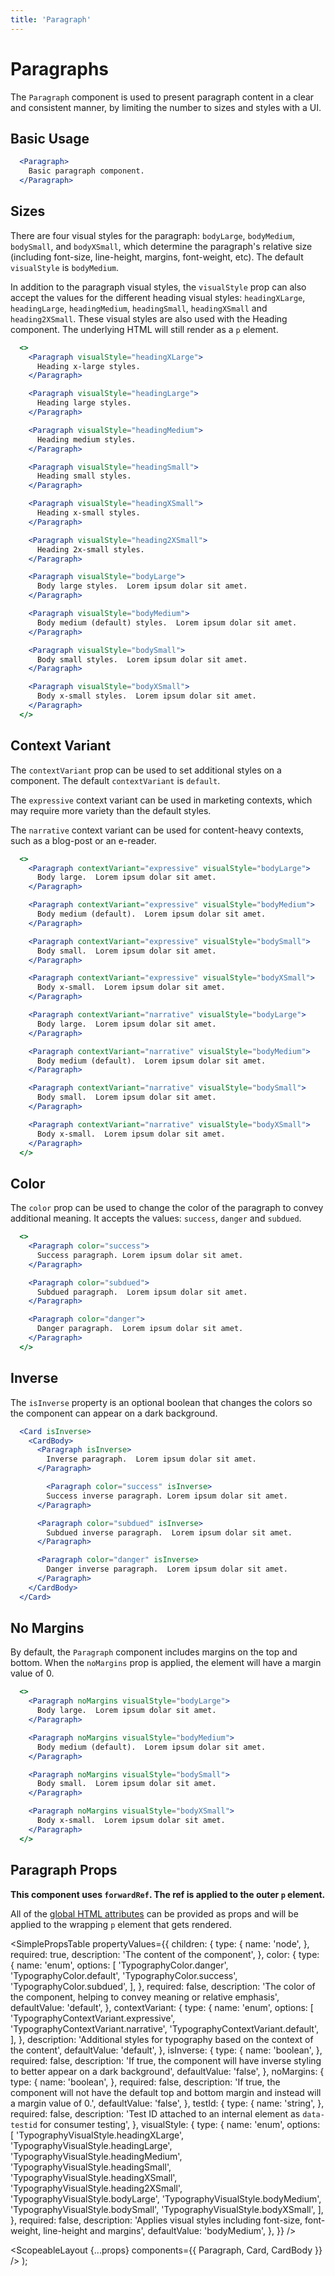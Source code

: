 ```yaml
---
title: 'Paragraph'
---
```



# Paragraphs

The `Paragraph` component is used to present paragraph content in a clear and consistent manner, by limiting the number to sizes and styles with a UI.

## Basic Usage

```.jsx
  <Paragraph>
    Basic paragraph component.
  </Paragraph>
```

## Sizes

There are four visual styles for the paragraph: `bodyLarge`, `bodyMedium`, `bodySmall`, and `bodyXSmall`, which determine the paragraph's relative size (including font-size, line-height, margins, font-weight, etc).
The default `visualStyle` is `bodyMedium`.

In addition to the paragraph visual styles, the `visualStyle` prop can also accept the values for the different heading visual styles: `headingXLarge`, `headingLarge`, `headingMedium`, `headingSmall`, `headingXSmall` and `heading2XSmall`.
These visual styles are also used with the <Link to="/api/heading">Heading</Link> component. The underlying HTML will still render as a `p` element.

```.jsx
  <>
    <Paragraph visualStyle="headingXLarge">
      Heading x-large styles.
    </Paragraph>

    <Paragraph visualStyle="headingLarge">
      Heading large styles.
    </Paragraph>

    <Paragraph visualStyle="headingMedium">
      Heading medium styles.
    </Paragraph>

    <Paragraph visualStyle="headingSmall">
      Heading small styles.
    </Paragraph>

    <Paragraph visualStyle="headingXSmall">
      Heading x-small styles.
    </Paragraph>

    <Paragraph visualStyle="heading2XSmall">
      Heading 2x-small styles.
    </Paragraph>

    <Paragraph visualStyle="bodyLarge">
      Body large styles.  Lorem ipsum dolar sit amet.
    </Paragraph>

    <Paragraph visualStyle="bodyMedium">
      Body medium (default) styles.  Lorem ipsum dolar sit amet.
    </Paragraph>

    <Paragraph visualStyle="bodySmall">
      Body small styles.  Lorem ipsum dolar sit amet.
    </Paragraph>

    <Paragraph visualStyle="bodyXSmall">
      Body x-small styles.  Lorem ipsum dolar sit amet.
    </Paragraph>
  </>
```

## Context Variant

The `contextVariant` prop can be used to set additional styles on a component. The default `contextVariant` is `default`.

The `expressive` context variant can be used in marketing contexts, which may require more variety than the default styles.

The `narrative` context variant can be used for content-heavy contexts, such as a blog-post or an e-reader.

```.jsx
  <>
    <Paragraph contextVariant="expressive" visualStyle="bodyLarge">
      Body large.  Lorem ipsum dolar sit amet.
    </Paragraph>

    <Paragraph contextVariant="expressive" visualStyle="bodyMedium">
      Body medium (default).  Lorem ipsum dolar sit amet.
    </Paragraph>

    <Paragraph contextVariant="expressive" visualStyle="bodySmall">
      Body small.  Lorem ipsum dolar sit amet.
    </Paragraph>

    <Paragraph contextVariant="expressive" visualStyle="bodyXSmall">
      Body x-small.  Lorem ipsum dolar sit amet.
    </Paragraph>

    <Paragraph contextVariant="narrative" visualStyle="bodyLarge">
      Body large.  Lorem ipsum dolar sit amet.
    </Paragraph>

    <Paragraph contextVariant="narrative" visualStyle="bodyMedium">
      Body medium (default).  Lorem ipsum dolar sit amet.
    </Paragraph>

    <Paragraph contextVariant="narrative" visualStyle="bodySmall">
      Body small.  Lorem ipsum dolar sit amet.
    </Paragraph>

    <Paragraph contextVariant="narrative" visualStyle="bodyXSmall">
      Body x-small.  Lorem ipsum dolar sit amet.
    </Paragraph>
  </>
```

## Color

The `color` prop can be used to change the color of the paragraph to convey additional meaning. It accepts the values: `success`, `danger` and `subdued`.

```.jsx
  <>
    <Paragraph color="success">
      Success paragraph. Lorem ipsum dolar sit amet.
    </Paragraph>

    <Paragraph color="subdued">
      Subdued paragraph.  Lorem ipsum dolar sit amet.
    </Paragraph>

    <Paragraph color="danger">
      Danger paragraph.  Lorem ipsum dolar sit amet.
    </Paragraph>
  </>
```

## Inverse

The `isInverse` property is an optional boolean that changes the colors so the component can appear on a dark background.

```.jsx
  <Card isInverse>
    <CardBody>
      <Paragraph isInverse>
        Inverse paragraph.  Lorem ipsum dolar sit amet.
      </Paragraph>

        <Paragraph color="success" isInverse>
        Success inverse paragraph. Lorem ipsum dolar sit amet.
      </Paragraph>

      <Paragraph color="subdued" isInverse>
        Subdued inverse paragraph.  Lorem ipsum dolar sit amet.
      </Paragraph>

      <Paragraph color="danger" isInverse>
        Danger inverse paragraph.  Lorem ipsum dolar sit amet.
      </Paragraph>
    </CardBody>
  </Card>
```

## No Margins

By default, the `Paragraph` component includes margins on the top and bottom. When the `noMargins` prop is applied, the element will have a margin value of 0.

```.jsx
  <>
    <Paragraph noMargins visualStyle="bodyLarge">
      Body large.  Lorem ipsum dolar sit amet.
    </Paragraph>

    <Paragraph noMargins visualStyle="bodyMedium">
      Body medium (default).  Lorem ipsum dolar sit amet.
    </Paragraph>

    <Paragraph noMargins visualStyle="bodySmall">
      Body small.  Lorem ipsum dolar sit amet.
    </Paragraph>

    <Paragraph noMargins visualStyle="bodyXSmall">
      Body x-small.  Lorem ipsum dolar sit amet.
    </Paragraph>
  </>
```

## Paragraph Props

**This component uses `forwardRef`. The ref is applied to the outer `p` element.**

All of the [global HTML attributes](https://developer.mozilla.org/en-US/docs/Web/HTML/Global_attributes) can be provided as props and will be applied to the wrapping `p` element that gets rendered.

<SimplePropsTable
  propertyValues={{
    children: {
      type: {
        name: 'node',
      },
      required: true,
      description: 'The content of the component',
    },
    color: {
      type: {
        name: 'enum',
        options: [
          'TypographyColor.danger',
          'TypographyColor.default',
          'TypographyColor.success',
          'TypographyColor.subdued',
        ],
      },
      required: false,
      description:
        'The color of the component, helping to convey meaning or relative emphasis',
      defaultValue: 'default',
    },
    contextVariant: {
      type: {
        name: 'enum',
        options: [
          'TypographyContextVariant.expressive',
          'TypographyContextVariant.narrative',
          'TypographyContextVariant.default',
        ],
      },
      description:
        'Additional styles for typography based on the context of the content',
      defaultValue: 'default',
    },
    isInverse: {
      type: {
        name: 'boolean',
      },
      required: false,
      description:
        'If true, the component will have inverse styling to better appear on a dark background',
      defaultValue: 'false',
    },
    noMargins: {
      type: {
        name: 'boolean',
      },
      required: false,
      description:
        'If true, the component will not have the default top and bottom margin and instead will a margin value of 0.',
      defaultValue: 'false',
    },
    testId: {
      type: {
        name: 'string',
      },
      required: false,
      description:
        'Test ID attached to an internal element as `data-testid` for consumer testing',
    },
    visualStyle: {
      type: {
        name: 'enum',
        options: [
          'TypographyVisualStyle.headingXLarge',
          'TypographyVisualStyle.headingLarge',
          'TypographyVisualStyle.headingMedium',
          'TypographyVisualStyle.headingSmall',
          'TypographyVisualStyle.headingXSmall',
          'TypographyVisualStyle.heading2XSmall',
          'TypographyVisualStyle.bodyLarge',
          'TypographyVisualStyle.bodyMedium',
          'TypographyVisualStyle.bodySmall',
          'TypographyVisualStyle.bodyXSmall',
        ],
      },
      required: false,
      description:
        'Applies visual styles including font-size, font-weight, line-height and margins',
      defaultValue: 'bodyMedium',
    },
  }}
/>

  <ScopeableLayout {...props} components={{ Paragraph, Card, CardBody }} />
);
